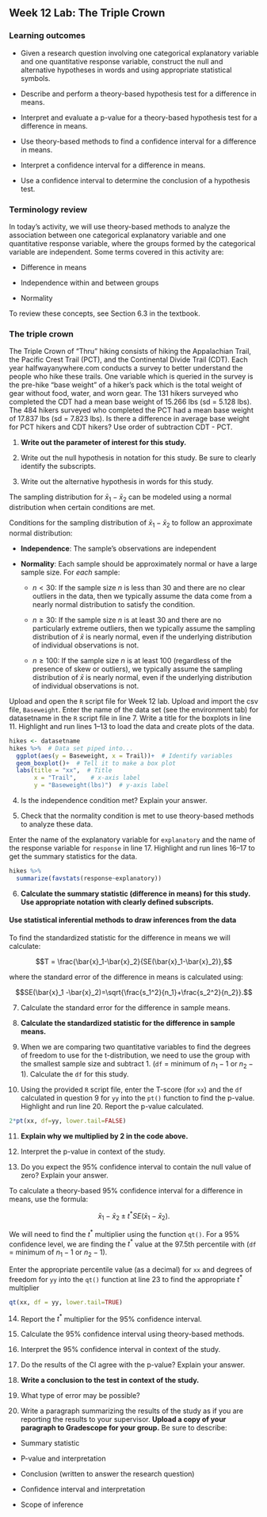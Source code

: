 ## Week 12 Lab:  The Triple Crown

\setstretch{1}

### Learning outcomes

* Given a research question involving one categorical explanatory variable and one quantitative response variable, construct the null and alternative hypotheses
  in words and using appropriate statistical symbols.

* Describe and perform a theory-based hypothesis test for a difference in means.

* Interpret and evaluate a p-value for a theory-based hypothesis test for a difference in means.

* Use theory-based methods to find a confidence interval for a difference in means.

* Interpret a confidence interval for a difference in means.

* Use a confidence interval to determine the conclusion of a hypothesis test.

### Terminology review

In today's activity, we will use theory-based methods to analyze the association between one categorical explanatory variable and one quantitative response variable, where the groups formed by the categorical variable are independent. Some terms covered in this activity are:

* Difference in means

* Independence within and between groups

* Normality

To review these concepts, see Section 6.3 in the textbook.


### The triple crown 

The Triple Crown of "Thru" hiking consists of hiking the Appalachian Trail, the Pacific Crest Trail (PCT), and the Continental Divide Trail (CDT). Each year halfwayanywhere.com conducts a survey to better understand the people who hike these trails. One variable which is queried in the survey is the pre-hike "base weight" of a hiker's pack which is the total weight of gear without food, water, and worn gear. The 131 hikers surveyed who completed the CDT had a mean base weight of 15.266 lbs (sd = 5.128 lbs).  The 484 hikers surveyed who completed the PCT had a mean base weight of 17.837 lbs (sd = 7.823 lbs). Is there a difference in average base weight for PCT hikers and CDT hikers?  Use order of subtraction CDT - PCT.  

1. **Write out the parameter of interest for this study.**

\vspace{0.8in}

2.  Write out the null hypothesis in notation for this study.  Be sure to clearly identify the subscripts.

\vspace{0.5in}

3. Write out the alternative hypothesis in words for this study.

\vspace{0.8in}

The sampling distribution for $\bar{x}_1-\bar{x}_2$ can be modeled using a normal distribution when certain conditions are met.

Conditions for the sampling distribution of $\bar{x}_1-\bar{x}_2$ to follow an approximate normal distribution:

* **Independence**: The sample’s observations are independent

* **Normality**: Each sample should be approximately normal or have a large sample size. For *each* sample:

    - $n < 30$: If the sample size $n$ is less than 30 and there are no clear outliers in the data, then we typically assume the data come from a nearly normal distribution to satisfy the condition.

    - $n \ge 30$: If the sample size $n$ is at least 30 and there are no particularly extreme outliers, then we typically assume the sampling distribution of $\bar{x}$ is nearly normal, even if the underlying distribution of individual observations is not.
    
     - $n \geq 100$: If the sample size $n$ is at least 100 (regardless of the presence of skew or outliers), we typically assume the sampling distribution of $\bar{x}$ is nearly normal, even if the underlying distribution of individual observations is not.
    
Upload and open the `R` script file for Week 12 lab. Upload and import the csv file, `Baseweight`. Enter the name of the data set (see the environment tab) for datasetname in the `R` script file in line 7. Write a title for the boxplots in line 11. Highlight and run lines 1--13 to load the data and create plots of the data.

```r
hikes <- datasetname
hikes %>%  # Data set piped into...
  ggplot(aes(y = Baseweight, x = Trail))+  # Identify variables
  geom_boxplot()+  # Tell it to make a box plot
  labs(title = "xx",  # Title
       x = "Trail",    # x-axis label
       y = "Baseweight(lbs)")  # y-axis label
```

4.  Is the independence condition met?  Explain your answer.
\vspace{0.4in}

5. Check that the normality condition is met to use theory-based methods to analyze these data.

\vspace{0.8in}

Enter the name of the explanatory variable for `explanatory` and the name of the response variable for `response` in line 17.  Highlight and run lines 16--17 to get the summary statistics for the data.

```r
hikes %>%
  summarize(favstats(response~explanatory))
```

\newpage

6. **Calculate the summary statistic (difference in means) for this study.  Use appropriate notation with clearly defined subscripts.**

\vspace{1in}

#### Use statistical inferential methods to draw inferences from the data {-}

To find the standardized statistic for the difference in means we will calculate:

$$T = \frac{\bar{x}_1-\bar{x}_2}{SE(\bar{x}_1-\bar{x}_2)},$$

where the standard error of the difference in means is calculated using:

$$SE(\bar{x}_1 -\bar{x}_2)=\sqrt{\frac{s_1^2}{n_1}+\frac{s_2^2}{n_2}}.$$

7.  Calculate the standard error for the difference in sample means.

\vspace{0.5in}

8.  **Calculate the standardized statistic for the difference in sample means.**

\vspace{0.5in}

9.  When we are comparing two quantitative variables to find the degrees of freedom to use for the t-distribution, we need to use the group with the smallest sample size and subtract 1.  (`df` = minimum of $n_1 - 1$ or  $n_2 - 1$).  Calculate the `df` for this study.

\vspace{0.2in}

10. Using the provided `R` script file, enter the T-score (for `xx`) and the `df` calculated in question 9 for `yy` into the `pt()` function to find the p-value.  Highlight and run line 20.  Report the p-value calculated. 

```r
2*pt(xx, df=yy, lower.tail=FALSE)
```
\vspace{0.2in}

11. **Explain why we multiplied by 2 in the code above.**
\vspace{0.3in}

12.  Interpret the p-value in context of the study.
\vspace{0.8in}

13.  Do you expect the 95\% confidence interval to contain the null value of zero?  Explain your answer.
\vspace{0.8in}


To calculate a theory-based 95\% confidence interval for a difference in means, use the formula:

$$\bar{x}_1- \bar{x}_2\pm t^* SE(\bar{x}_1- \bar{x}_2).$$

We will need to find the $t^*$ multiplier using the function `qt()`.  For a 95\% confidence level, we are finding the $t^*$ value at the 97.5th percentile with (`df` = minimum of $n_1 - 1$ or  $n_2 - 1$).

Enter the appropriate percentile value (as a decimal) for `xx` and degrees of freedom for `yy` into the `qt()` function at line 23 to find the appropriate $t^*$ multiplier

```r
qt(xx, df = yy, lower.tail=TRUE)
```
14. Report the $t^*$ multiplier for the 95\% confidence interval.

\vspace{0.3in}

15.  Calculate the 95\% confidence interval using theory-based methods.

\vspace{1in}

16.  Interpret the 95\% confidence interval in context of the study.

\vspace{1in}

17.  Do the results of the CI agree with the p-value?  Explain your answer.

\vspace{0.5in}

18.  **Write a conclusion to the test in context of the study.**
\vspace{0.8in}

19.  What type of error may be possible?
\vspace{0.2in}

20.  Write a paragraph summarizing the results of the study as if you are reporting the results to your supervisor.  **Upload a copy of your paragraph to Gradescope for your group.**  Be sure to describe:

* Summary statistic

* P-value and interpretation

* Conclusion (written to answer the research question)

* Confidence interval and interpretation

* Scope of inference

\vspace{3in}
\newpage


